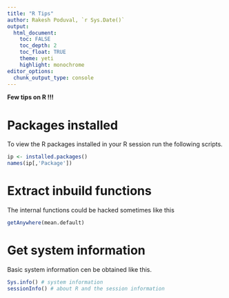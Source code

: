 ```yaml
---
title: "R Tips"
author: Rakesh Poduval, `r Sys.Date()`
output:
  html_document: 
    toc: FALSE
    toc_depth: 2
    toc_float: TRUE
    theme: yeti
    highlight: monochrome
editor_options: 
  chunk_output_type: console
---
```


**Few tips on R !!!**

# Packages installed 
To view the R packages installed in your R session run the following scripts.

```r
ip <- installed.packages()
names(ip[,'Package'])
```

# Extract inbuild functions
The internal functions could be hacked sometimes like this
```r
getAnywhere(mean.default)
```

# Get system information
Basic system information cen be obtained like this.
```r
Sys.info() # system information
sessionInfo() # about R and the session information
```